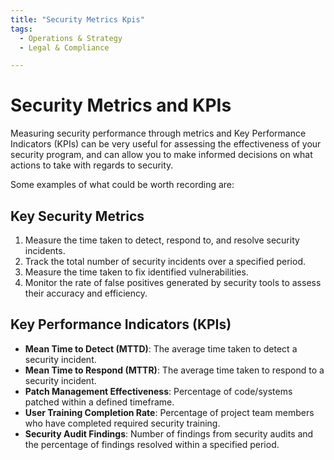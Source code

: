 ```yaml
---
title: "Security Metrics Kpis"
tags:
  - Operations & Strategy
  - Legal & Compliance

---
```



<TagProvider>
<TagFilter />

# Security Metrics and KPIs

<TagList tags={frontmatter.tags} />
<AttributionList contributors={frontmatter.contributors} />

Measuring security performance through metrics and Key Performance Indicators (KPIs) can be very useful for assessing the effectiveness of your security program, and can allow you to make informed decisions on what actions to take with regards to security.

Some examples of what could be worth recording are:

## Key Security Metrics

1. Measure the time taken to detect, respond to, and resolve security incidents.
2. Track the total number of security incidents over a specified period.
3. Measure the time taken to fix identified vulnerabilities.
4. Monitor the rate of false positives generated by security tools to assess their accuracy and efficiency.

## Key Performance Indicators (KPIs)

- **Mean Time to Detect (MTTD)**: The average time taken to detect a security incident.
- **Mean Time to Respond (MTTR)**: The average time taken to respond to a security incident.
- **Patch Management Effectiveness**: Percentage of code/systems patched within a defined timeframe.
- **User Training Completion Rate**: Percentage of project team members who have completed required security training.
- **Security Audit Findings**: Number of findings from security audits and the percentage of findings resolved within a specified period.

</TagProvider>